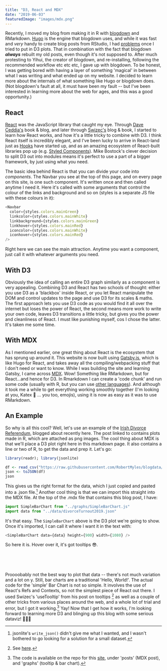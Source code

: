 ```yaml
---
title: "D3, React and MDX"
date: "2019-06-03"
featuredImage: "images/mdx.png"
---
```



Recently, I moved my blog from making it in R with [blogdown](https://bookdown.org/yihui/blogdown) and RMarkdown. [Hugo](https://gohugo.io/) is the engine that blogdown uses, and while it was fast and _very_ handy to create blog posts from RStudio, I had [problems](https://community.rstudio.com/t/d3-plot-shows-in-rmarkdown-but-not-in-blogdown-generated-webpage/6599) once I tried to put in D3 plots. That in combination with the fact that blogdown **_always_** rebuilt my old posts, even though it's not supposed to. After much protesting to Yihui, the creator of blogdown, and re-installing, following the recommended workflow etc etc etc, I gave up with blogdown. To be honest, I was getting bored with having a layer of something 'magical' in between what I was writing and what ended up on my website. I decided to learn more about the internals of what something like Hugo or blogdown does. (Not blogdown's fault at all, it must have been my fault -- but I've been interested in learning more about the web for ages, and this was a good opportunity.)

## React

[React](https://reactjs.org/) was the JavaScript library that caught my eye. Through [Dave Ceddia's](https://daveceddia.com/) book & blog, and later through [Swizec's](https://swizec.com/blog/) blog & book, I started to learn how React works, and how it's a little tricky to combine with D3. I think React itself is incredibly elegant, and I've been lucky to arrive in React-land just as [Hooks](https://reactjs.org/docs/hooks-intro.html) have started up, and as an amazing ecosystem of React-built libraries pop up (e.g. [Styled Components](https://www.styled-components.com/)). Mike Bostock's clever decision to split D3 out into modules means it's perfect to use a part of a bigger framework, by just using what you need.

The basic idea behind React is that you can divide your code into _components_. The Navbar you see at the top of this page, and on every page on this site, is one such component. It's written once and then called anytime I need it. Here it's called with some arguments that control the colour of the links and background and so on (styles is a separate JS file with these colours in it):

```js
<Navbar
  color={styles.colors.mainGreen}
  linkcolor={styles.colors.mainWhite}
  linkbackground={styles.colors.mainGreen}
  linkhover={styles.colors.mainRed}
  iconcolor={styles.colors.mainWhite}
  iconhover={styles.colors.mainRed}
/>
```

Right here we can see the main attraction. Anytime you want a component, just call it with whatever arguments you need.

## With D3

Obviously the idea of calling an entire D3 graph similarly as a component is very appealing. Combining D3 and React has two schools of thought: either you use D3 as a 'blackbox' inside React, or you let React manipulate the DOM and control updates to the page and use D3 for its scales & maths. The first approach lets you use D3 code as you would find it all over the internet but loses the power of React, the second means more work to write your own code, leaves D3 transitions a little tricky, but gives you the power and cleanliness of React. I must like punishing myself, cos I chose the latter. It's taken me some time.

## With MDX

As I mentioned earlier, one great thing about React is the ecosystem that has sprung up around it. This website is now built using [Gatsby.js](https://www.gatsbyjs.org/), which is like Hugo for React, and takes away all the compiling/webpacking stuff that I don't need or want to know. While I was building the site and learning Gatsby, I came across [MDX](https://mdxjs.com/). Wow! Something like RMarkdown, but for React...and hence for D3. In Rmarkdown I can create a 'code chunk' and run some code (usually with R, but you can use [other languages](https://rmarkdown.rstudio.com/lesson-5.html)). And although it took me a while to get everything working smoothly together (I'm looking at you, Katex 👀 ... you too, emojis), using it is now as easy as it was to use RMarkdown.

## An Example

So why is all this cool? Well, let's use an example of the [Irish Divorce Referendum](https://www.robertmylesmcdonnell.com/content/posts/divorce-ireland/), blogged about recently here. The post linked to contains plots made in R, which are attached as png images. The cool thing about MDX is that we'll place a D3 plot right here in this markdown page. It also contains a line or two of R, to get the data and prep it. Let's go:

```r
library(readr); library(jsonlite)

df <- read_csv("https://raw.githubusercontent.com/RobertMyles/blogdata/master/divorceRef2019turnout.csv")
json <- toJSON(df)
json
```

This gives us the right format for the data, which I just copied and pasted into a .json file.[^1] Another cool thing is that we can import this straight into the MDX file. At the top of the .mdx file that contains this blog post, I have:

```js
import SimpleBarChart from "../graphs/SimpleBarChart.js"
import data from "../data/divorceTurnout2019.json"
```

It's that easy. The `SimpleBarChart` above is the D3 plot we're going to show. Once it's imported, I can call it where I want it in the text with:

```js
<SimpleBarChart data={data} height={900} width={1080} />
```

So here it is. Hover over it, it's got tooltips 😎.

<br />
<SimpleBarChart data={data} height={1000} width={1080} />
<br />
<br />

Proooobably not the best way to plot that data -- there's not much variation and a lot on y. Still, bar charts are a traditional 'Hello, World!'. The actual code for the 'simple' Bar Chart is not so simple. It involves the use of React's Refs and Contexts, so not the simplest piece of React out there. I used Swizec's 'useTooltip' from his post on tooltips [^2] as well as a couple of other tricks from various places around the web, and a whole lot of trial and error, but I got it working.[^3] Yay! Now that I get how it works, I'm looking forward to learning more D3 and blinging up this blog with some serious dataviz! 🚀🚀🚀

[^1]: jsonlite's `write_json()` didn't give me what I wanted, and I wasn't bothered to go looking for a solution for a small dataset.
[^2]: See [here](https://swizec.com/blog/tooltips-and-state-across-various-d3-charts-in-a-react-dashboard/swizec/8904).
[^3]: The code is available on the repo for this [site](https://github.com/RobertMyles/site/tree/master/src/content), under 'posts' (MDX post), and 'graphs' (tooltip & bar chart).
